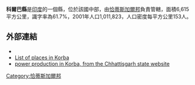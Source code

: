 '''科爾巴縣'''是[[印度|印度]]的一個縣，位於該國中部，由[[恰蒂斯加爾邦|恰蒂斯加爾邦]]負責管轄，面積6,615平方公里，識字率為61.7%，2001年人口1,011,823，人口密度每平方公里153人。

==外部連結==
* {{official website|http://korba.nic.in/}}
*[http://www.onefivenine.com/india/villag/Korba List of places in Korba] {{Wayback|url=http://www.onefivenine.com/india/villag/Korba |date=20200630032919 }}
* [https://web.archive.org/web/20051210235339/http://chhattisgarh.nic.in/power/power1.htm power production in Korba, from the Chhattisgarh state website]

{{coord|22|21|N|82|41|E|source:itwiki_type:adm3rd|display=title}}

{{India-geo-stub}}
[[Category:恰蒂斯加爾邦|Category:恰蒂斯加爾邦]]